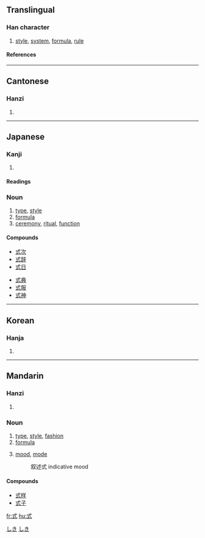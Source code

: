 ==Translingual==

===Han character===
{{Han char|rn=56|rad=弋|as=03|sn=6|four=4310<sub>0</sub>|canj=戈心一 (IPM)}}

# [[style]], [[system]], [[formula]], [[rule]]

====References====
{{Han ref|kx=0355.060|dkj=09663|hdz=10558.070|uh=5F0F|ud=24335|bh=A6A1|bd=42657}}

----

==Cantonese==

===Hanzi===
{{yue-hanzi|jyut=|y=sik1}}

# {{defn|Cantonese}}

----

==Japanese==

===Kanji===
{{ja-kanji|grade=3|rs=弋03}}

# {{defn|Japanese}}

====Readings====
{{ja-readings|on=[[しき]] (shiki), [[しょく]] (shoku)|kun=[[のり]] (nori), [[のっとる]] (nottoru)}}

===Noun===
{{ja-noun|k|hira=しき|rom=shiki|hidx=しき}}

# [[type]], [[style]]
# [[formula]]
# [[ceremony]], [[ritual]], [[function]]

====Compounds====
{{top2}}
*[[式次]]
*[[式辞]]
*[[式日]]
{{mid2}}
*[[式典]]
*[[式服]]
*[[式神]]
{{bottom}}

[[Category:ja:Computing|しき]]
[[Category:ja:Mathematics|しき]]

----

==Korean==

===Hanja===
{{ko-hanja|hangeul=[[식]]|eumhun=|rv=sik|mr=sik|y=sik}}

# {{defn|Korean}}

----

==Mandarin==

===Hanzi===
{{cmn-hanzi|pin=[[shǐ]] ([[shi3]]), [[shì]] ([[shi4]])|wg=shih<sup>3</sup>, shih<sup>4</sup>}}

# {{defn|Mandarin}}

===Noun===
{{ZHchar|式}}{{zh-attention|needs inflection template}}

# [[type]], [[style]], [[fashion]]
# [[formula]]
# {{grammar|lang=cmn}} [[mood]], [[mode]]
#:叙述式 indicative mood

====Compounds====
*[[式样]]
*[[式子]]

[[fr:式]]
[[hu:式]]